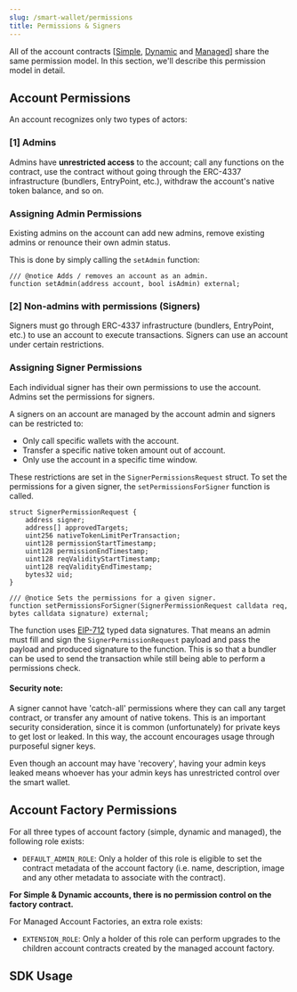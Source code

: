 ```yaml
---
slug: /smart-wallet/permissions
title: Permissions & Signers
---
```


All of the account contracts [[Simple](https://thirdweb.com/thirdweb.eth/AccountFactory), [Dynamic](https://thirdweb.com/thirdweb.eth/DynamicAccountFactory) and [Managed](https://thirdweb.com/thirdweb.eth/ManagedAccountFactory)] share the same permission model. In this section, we'll describe this permission model in detail.

## Account Permissions

An account recognizes only two types of actors:

### [1] Admins

Admins have **unrestricted access** to the account; call any functions on the contract, use the contract without going through the ERC-4337 infrastructure (bundlers, EntryPoint, etc.), withdraw the account's native token balance, and so on.

### Assigning Admin Permissions

Existing admins on the account can add new admins, remove existing admins or renounce their own admin status.

This is done by simply calling the `setAdmin` function:

```solidity
/// @notice Adds / removes an account as an admin.
function setAdmin(address account, bool isAdmin) external;
```

### [2] Non-admins with permissions (Signers)

Signers must go through ERC-4337 infrastructure (bundlers, EntryPoint, etc.) to use an account to execute transactions. Signers can use an account under certain restrictions.

### Assigning Signer Permissions

Each individual signer has their own permissions to use the account. Admins set the permissions for signers.

A signers on an account are managed by the account admin and signers can be restricted to:

- Only call specific wallets with the account.
- Transfer a specific native token amount out of account.
- Only use the account in a specific time window.

These restrictions are set in the `SignerPermissionsRequest` struct.
To set the permissions for a given signer, the `setPermissionsForSigner` function is called.

```Solidity
struct SignerPermissionRequest {
    address signer;
    address[] approvedTargets;
    uint256 nativeTokenLimitPerTransaction;
    uint128 permissionStartTimestamp;
    uint128 permissionEndTimestamp;
    uint128 reqValidityStartTimestamp;
    uint128 reqValidityEndTimestamp;
    bytes32 uid;
}

/// @notice Sets the permissions for a given signer.
function setPermissionsForSigner(SignerPermissionRequest calldata req, bytes calldata signature) external;
```

The function uses [EIP-712](https://eips.ethereum.org/EIPS/eip-712?ref=portal.thirdweb.com) typed data signatures. That means an admin must fill and sign the `SignerPermissionRequest` payload and pass the payload and produced signature to the function.
This is so that a bundler can be used to send the transaction while still being able to perform a permissions check.

#### Security note:

A signer cannot have 'catch-all' permissions where they can call any target contract, or transfer any amount of native tokens. This is an important security consideration, since it is common (unfortunately) for private keys to get lost or leaked. In this way, the account encourages usage through purposeful signer keys.

Even though an account may have 'recovery', having your admin keys leaked means whoever has your admin keys has unrestricted control over the smart wallet.

## Account Factory Permissions

For all three types of account factory (simple, dynamic and managed), the following role exists:

- `DEFAULT_ADMIN_ROLE`: Only a holder of this role is eligible to set the contract metadata of the account factory (i.e. name, description, image and any other metadata to associate with the contract).

**For Simple & Dynamic accounts, there is no permission control on the factory contract.**

For Managed Account Factories, an extra role exists:

- `EXTENSION_ROLE`: Only a holder of this role can perform upgrades to the children account contracts created by the managed account factory.

## SDK Usage
